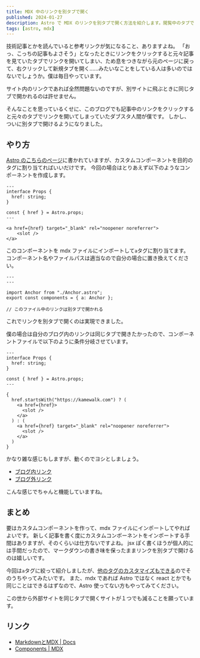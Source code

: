 ```yaml
---
title: MDX 中のリンクを別タブで開く
published: 2024-01-27
description: Astro で MDX のリンクを別タブで開く方法を紹介します。閲覧中のタブでリンクを開かれるのが許せない人はぜひ。
tags: [astro, mdx]
---
```


技術記事とかを読んでいると参考リンクが気になること、ありますよね。
「おっ、こっちの記事もよさそう」となったときにリンクをクリックすると元々記事を見ていたタブでリンクを開いてしまい、ため息をつきながら元のページに戻って、右クリックして新規タブを開く……みたいなことをしている人は多いのではないでしょうか。僕は毎日やっています。

サイト内のリンクであれば全然問題ないのですが、別サイトに飛ぶときに同じタブで開かれるのは許せません。

そんなことを思っているくせに、このブログでも記事中のリンクをクリックすると元々のタブでリンクを開いてしまっていたダブスタ人間が僕です。
しかし、ついに別タブで開けるようになりました。

## やり方

[Astro のこちらのページ][1]に書かれていますが、カスタムコンポーネントを目的のタグに割り当てればいいだけです。
今回の場合はとりあえず以下のようなコンポーネントを作成します。

```astro
---
interface Props {
  href: string;
}

const { href } = Astro.props;
---

<a href={href} target="_blank" rel="noopener noreferrer">
    <slot />
</a>
```

このコンポーネントを mdx ファイルにインポートして`a`タグに割り当てます。
コンポーネント名やファイルパスは適当なので自分の場合に置き換えてください。

```mdx
---
---

import Anchor from "./Anchor.astro";
export const components = { a: Anchor };

// このファイル中のリンクは別タブで開かれる
```

これでリンクを別タブで開くのは実現できました。

僕の場合は自分のブログ内のリンクは同じタブで開きたかったので、コンポーネントファイルで以下のように条件分岐させています。

```astro
---
interface Props {
  href: string;
}

const { href } = Astro.props;
---

{
  href.startsWith("https://kamewalk.com") ? (
    <a href={href}>
      <slot />
    </a>
  ) : (
    <a href={href} target="_blank" rel="noopener noreferrer">
      <slot />
    </a>
  )
}
```

かなり雑な感じもしますが、動くのでヨシとしましょう。

- [ブログ内リンク](https://kamewalk.com)
- [ブログ外リンク](http://abehiroshi.la.coocan.jp/)

こんな感じでちゃんと機能していますね。


## まとめ

要はカスタムコンポーネントを作って、mdx ファイルにインポートしてやればよいです。
新しく記事を書く度にカスタムコンポーネントをインポートする手間はありますが、そのくらいは仕方ないですよね。
jsx ぽく書くほうが個人的には手間だったので、マークダウンの書き味を保ったままリンクを別タブで開けるのは嬉しいです。

今回は`a`タグに絞って紹介しましたが、[他のタグのカスタマイズもできる][2]のでそのうちやってみたいです。
また、mdx であれば Astro ではなく react とかでも同じことはできるはずなので、Astro 使ってない方もやってみてください。

この世から外部サイトを同じタブで開くサイトが１つでも減ることを願っています。

## リンク

- [MarkdownとMDX | Docs][1]
- [Components | MDX][2]

[1]: https://docs.astro.build/ja/guides/markdown-content/#%E3%82%AB%E3%82%B9%E3%82%BF%E3%83%A0%E3%82%B3%E3%83%B3%E3%83%9D%E3%83%BC%E3%83%8D%E3%83%B3%E3%83%88%E3%82%92html%E8%A6%81%E7%B4%A0%E3%81%AB%E5%89%B2%E3%82%8A%E5%BD%93%E3%81%A6%E3%82%8B
[2]: https://mdxjs.com/table-of-components/
